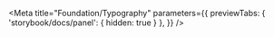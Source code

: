 
<Meta
  title="Foundation/Typography"
  parameters={{
    previewTabs: { 'storybook/docs/panel': { hidden: true } },
  }}
/>

<Typography level="h1" text="Typography"  />

<Typography level="h1" text="Heading 1"  />
<Typography level="h2" text="Heading 2"  />
<Typography level="h3" text="Heading 3"  />
<Typography level="h4" text="Heading 4"  />
<Typography level="h5" text="Heading 5"  />
<Typography level="h6" text="Heading 6"  />
<Typography text="Text lg" className="text-lg"  />
<Typography text="Text sm" className="text-sm"  />
<Typography text="Text xs" className="text-xs"  />
